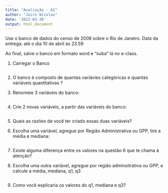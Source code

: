 ```yaml
---
title: "Avaliação - A1"
author: "Jairo Nicolau"
date: '2022-03-30'
output: html_document
---
```


Use o banco de dados do censo de 2008 sobre o Rio de Janeiro.
Data da entrega:  até o dia 10 de abril às 23.59

Ao final, salve o banco em formato word e "suba" lá no e-class.

1) Carregar  o Banco

```r

```


2) O banco é composto de quantas variávies categóricas e quantas variáveis quantitativas ?


3) Renomeie 3 variáveis do banco:

```r

```


4) Crie 2 novas variáveis, a partir das variáveis do banco:

```r

```

5) Quais as razões de você ter criado essas duas variáveis?


6) Escolha uma variável, agregue por Região Administrativa ou GPP, tire a média e mediana:

```r

```

7) Existe alguma diferença entre os valores na questão 6 que te chama à atenção?


8) Escolha uma outra variável, agregue por região adminsitrativa ou GPP,  e calcule a média, mediana, q1, q3

```r

```

9) Como você explicaria os valores do q1, mediana e q3?




